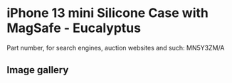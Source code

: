 # iPhone 13 mini Silicone Case with MagSafe - Eucalyptus

Part number, for search engines, auction websites and such: MN5Y3ZM/A

## Image gallery

<div style={{ width: "768px" }}>
  <GalleryComponent
    images={[
      {
        original: "/everysource/MN5Y3",
        thumbnail: "/everypreview/MN5Y3",
      },
      {
        original: "/everysource/MN5Y3_AV1",
        thumbnail: "/everypreview/MN5Y3_AV1",
      },
      {
        original: "/everysource/MN5Y3_AV2",
        thumbnail: "/everypreview/MN5Y3_AV2",
      },
      {
        original: "/everysource/MN5Y3_AV3",
        thumbnail: "/everypreview/MN5Y3_AV3",
      },
      {
        original: "/everysource/MN5Y3_AV4",
        thumbnail: "/everypreview/MN5Y3_AV4",
      },
      {
        original: "/everysource/MN5Y3_AV5",
        thumbnail: "/everypreview/MN5Y3_AV5",
      }
    ]}
  />
</div>